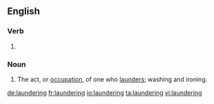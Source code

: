 ==English==
{{wikipedia|dab=laundering}}

===Verb===
{{head|en|present participle}}

# {{present participle of|launder|lang=en}}

===Noun===
{{en-noun}}

# The act, or [[occupation]], of one who [[launder]]s; washing and ironing.

[[de:laundering]]
[[fr:laundering]]
[[io:laundering]]
[[ta:laundering]]
[[vi:laundering]]